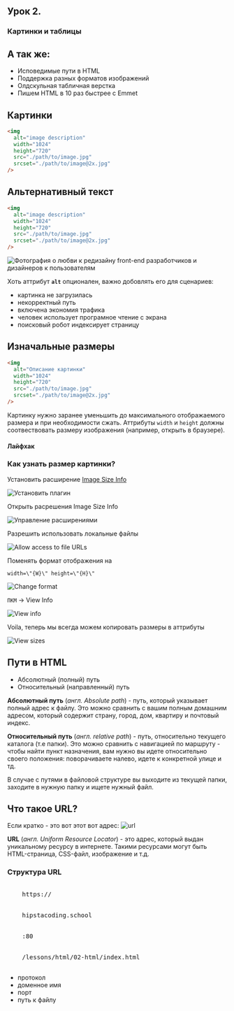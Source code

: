 
<section
  data-background={background}
  data-background-size="cover"
  data-background-position="top left"
  data-background-opacity={0.1}
>


<section>


## Урок 2.

# Картинки и таблицы

</section>
<section>


## А так же:

- Исповедимые пути в HTML
- Поддержка разных форматов изображений
- Олдскульная табличная верстка
- Пишем HTML в 10 раз быстрее с Emmet

</section>
</section>
<section data-auto-animate>


## Картинки

```html [1-7]
<img
  alt="image description"
  width="1024"
  height="720"
  src="./path/to/image.jpg"
  srcset="./path/to/image@2x.jpg"
/>
```

</section>
<section data-auto-animate>
<section data-auto-animate>


## Альтернативный текст

```html [2]
<img
  alt="image description"
  width="1024"
  height="720"
  src="./path/to/image.jpg"
  srcset="./path/to/image@2x.jpg"
/>
```

</section>


<section>


![Фотография о любви к редизайну front-end разработчиков и дизайнеров к пользователям](./images/alt-text.png)

</section>


<section>


Хоть аттрибут **`alt`** опционален, важно добовлять его для сценариев:

- картинка не загрузилась
- некорректный путь
- включена экономия трафика
- человек использует програмное чтение с экрана
- поисковый робот индексирует страницу

</section>
</section>
<section>
<section>


## Изначальные размеры

```html [3,4]
<img
  alt="Описание картинки"
  width="1024"
  height="720"
  src="./path/to/image.jpg"
  srcset="./path/to/image@2x.jpg"
/>
```

</section>
<section>


Картинку нужно заранее уменьшить до максимального отображаемого размера и при необходимости сжать.
Аттрибуты `width` и `height` должны соотвествовать размеру изображения (например, открыть в браузере).

</section>
<section>


<div className="r-stack">


<div data-fragment-index={1} class="fragment fade-out">


#### **Лайфхак**

### Как узнать размер картинки?

</div>


<div data-fragment-index={1} class="fragment fade-in-then-out">


Установить расширение [Image Size Info](https://chrome.google.com/webstore/detail/image-size-info/oihdhfbfoagfkpcncinlbhfdgpegcigf)

![Установить плагин](./images/install-plugin.png)

</div>


<div class="fragment fade-in-then-out">
Открыть расрешения Image Size Info


![Управление расширениями](./images/manage-extensions.png)

</div>


<div class="fragment fade-in-then-out">
Разрешить использовать локальные файлы


![Allow access to file URLs](./images/allow-local-url.png)

</div>


<div class="fragment fade-in-then-out">


Поменять формат отображения на

```
width=\"{W}\" height=\"{H}\"
```

![Change format](./images/add-custom-template.png)

</div>


<div style={{ minWidth: "806px" }} class="fragment fade-in-then-out">


`ПКМ` -> View Info

![View info](./images/view-info.png)

</div>
<div class="fragment fade-in-then-out">


Voila, теперь мы всегда можем копировать размеры в аттрибуты

![View sizes](./images/view-info-final.png)

</div>


</div>
</section>
</section>
<section>
<section>


## Пути в HTML

- Абсолютный (полный) путь
- Относительный (направленный) путь

</section>
<section>


**Абсолютный путь** (_англ. Absolute path_) - путь, который указывает полный адрес к файлу.
Это можно сравнить с вашим полным домашним адресом, который содержит страну, город, дом, квартиру и
почтовый индекс.

</section>
<section>


**Относительный путь** (_англ. relative path_) - путь, относительно текущего каталога (т.е папки).
Это можно сравнить с навигацией по маршруту - чтобы найти пункт назначения, вам нужно вы идете
относительно своего положения: поворачиваете налево, идете к конкретной улице и тд.

В случае с путями в файловой структуре вы выходите из текущей папки, заходите в нужную папку и ищете
нужный файл.

</section>
<section>


## Что такое URL?

<div className="fragment">


Если кратко - это вот этот вот адрес:
![url](./images/url.png)

</div>


</section>
<section>


**URL** (_англ. Uniform Resource Locator_) - это адрес, который выдан уникальному ресурсу в интернете.
Такими ресурсами могут быть HTML-страница, CSS-файл, изображение и т.д.

</section>
<section>


### Структура URL

<pre className="hljs">
  <span className="fragment highlight-current-blue" data-fragment-index={1}>
    https://
  </span>
  <span className="fragment highlight-current-blue" data-fragment-index={2}>
    hipstacoding.school
  </span>
  <span className="fragment highlight-current-blue" data-fragment-index={3}>
    :80
  </span>
  <span className="fragment highlight-current-blue" data-fragment-index={4}>
    /lessons/html/02-html/index.html
  </span>
</pre>

<ul>
  <li className="fragment highlight-current-blue" data-fragment-index={1}>
    протокол
  </li>
  <li className="fragment highlight-current-blue" data-fragment-index={2}>
    доменное имя
  </li>
  <li className="fragment highlight-current-blue" data-fragment-index={3}>
    порт
  </li>
  <li className="fragment highlight-current-blue" data-fragment-index={4}>
    путь к файлу
  </li>
</ul>

</section>
</section>

